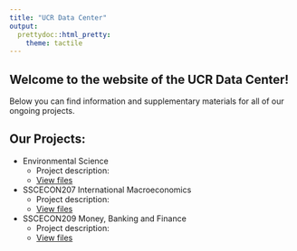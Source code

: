 ```yaml
---
title: "UCR Data Center"
output: 
  prettydoc::html_pretty:
    theme: tactile
---
```


## Welcome to the website of the UCR Data Center!

Below you can find information and supplementary materials for all of our ongoing projects.

## Our Projects:
* Environmental Science
  + Project description: 
  + [View files](https://github.com/ucrdatacenter/projects/tree/main/Environmental%20Science)
* SSCECON207 International Macroeconomics
  + Project description:
  + [View files](https://github.com/ucrdatacenter/projects)
* SSCECON209 Money, Banking and Finance
  + Project description:
  + [View files](https://github.com/ucrdatacenter/projects)